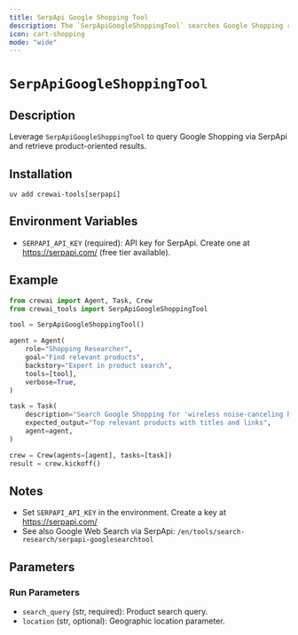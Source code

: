 ```yaml
---
title: SerpApi Google Shopping Tool
description: The `SerpApiGoogleShoppingTool` searches Google Shopping results using SerpApi.
icon: cart-shopping
mode: "wide"
---
```


# `SerpApiGoogleShoppingTool`

## Description

Leverage `SerpApiGoogleShoppingTool` to query Google Shopping via SerpApi and retrieve product-oriented results.

## Installation

```shell
uv add crewai-tools[serpapi]
```

## Environment Variables

- `SERPAPI_API_KEY` (required): API key for SerpApi. Create one at https://serpapi.com/ (free tier available).

## Example

```python Code
from crewai import Agent, Task, Crew
from crewai_tools import SerpApiGoogleShoppingTool

tool = SerpApiGoogleShoppingTool()

agent = Agent(
    role="Shopping Researcher",
    goal="Find relevant products",
    backstory="Expert in product search",
    tools=[tool],
    verbose=True,
)

task = Task(
    description="Search Google Shopping for 'wireless noise-canceling headphones'",
    expected_output="Top relevant products with titles and links",
    agent=agent,
)

crew = Crew(agents=[agent], tasks=[task])
result = crew.kickoff()
```

## Notes

- Set `SERPAPI_API_KEY` in the environment. Create a key at https://serpapi.com/
- See also Google Web Search via SerpApi: `/en/tools/search-research/serpapi-googlesearchtool`

## Parameters

### Run Parameters

- `search_query` (str, required): Product search query.
- `location` (str, optional): Geographic location parameter.
